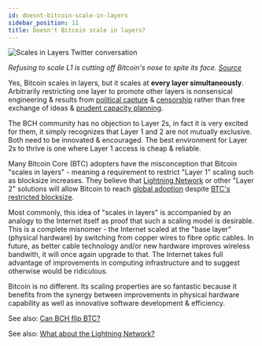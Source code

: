 ```yaml
---
id: doesnt-bitcoin-scale-in-layers
sidebar_position: 11
title: Doesn't Bitcoin scale in layers?
---
```



<img src={scalesInLayersUrl} alt="Scales in Layers Twitter conversation" />

_Refusing to scale L1 is cutting off Bitcoin's nose to spite its face. [Source](https://twitter.com/TheBCHPodcast/status/1668225084354449409)_

Yes, Bitcoin scales in layers, but it scales at **every layer simultaneously**. Arbitrarily restricting one layer to promote other layers is nonsensical engineering & results from [political capture](/start#episode-8-of-10-bitcoin-cash) & [censorship](/faqs/BCH-vs-BTC/why-is-there-so-much-censorship-in-btc) rather than free exchange of ideas & [prudent capacity planning](/faqs/Global-Reserve-Currency/can-BCH-technically-scale-to-global-reserve-currency).

The BCH community has no objection to Layer 2s, in fact it is very excited for them, it simply recognizes that Layer 1 and 2 are not mutually exclusive. Both need to be innovated & encouraged. The best environment for Layer 2s to thrive is one where Layer 1 access is cheap & reliable.

Many Bitcoin Core (BTC) adopters have the misconception that Bitcoin "scales in layers" - meaning a requirement to restrict "Layer 1" scaling such as blocksize increases. They believe that [Lightning Network](/faqs/BCH-vs-BTC/what-about-lightning-network) or other "Layer 2" solutions will allow Bitcoin to reach [global adoption](/faqs/Global-Reserve-Currency/what-do-you-mean-global-reserve-currency) despite [BTC's restricted blocksize](/faqs/BCH-vs-BTC/what-if-btc-raises-block-size).

Most commonly, this idea of "scales in layers" is accompanied by an analogy to the Internet itself as proof that such a scaling model is desirable. This is a complete misnomer - the Internet scaled at the "base layer" (physical hardware) by switching from copper wires to fibre optic cables. In future, as better cable technology and/or new hardware improves wireless bandwith, it will once again upgrade to that. The Internet takes full advantage of improvements in computing infrastructure and to suggest otherwise would be ridiculous.

Bitcoin is no different. Its scaling properties are so fantastic because it benefits from the synergy between improvements in physical hardware capability as well as innovative software development & efficiency.

See also: [Can BCH flip BTC?](/faqs/BCH-vs-BTC/can-bch-flip-btc)

See also: [What about the Lightning Network?](/faqs/BCH-vs-BTC/what-about-lightning-network)
